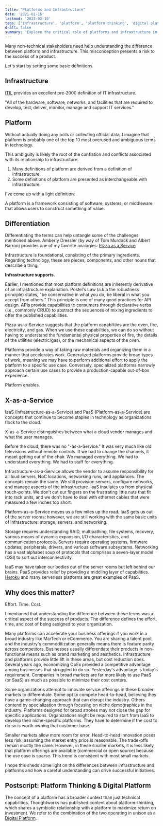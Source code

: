 ```yaml
---
title: "Platforms and Infrastructure"
date: '2021-01-16'
lastmod: '2023-02-10'
tags: ['infrastructure', 'platform', 'platform thinking', 'digital platform', 'PaaS', 'IaaS']
draft: false
summary: 'Explore the critical role of platforms and infrastructure in driving innovation, efficiency, and scalability in modern technology ecosystems.'
---
```


Many non-technical stakeholders need help understanding the difference between platform and infrastructure.
This misconception presents a risk to the success of a product.

Let's start by setting some basic definitions.

## Infrastructure

[ITIL](https://www.axelos.com/certifications/itil-service-management/) provides an excellent pre-2000 definition of IT infrastructure.

"All of the hardware, software, networks, and facilities that are required to develop, 
test, deliver, monitor, manage and support IT services."



## Platform

Without actually doing any polls or collecting official data,
I imagine that platform is probably one of the top 10 most overused and ambiguous terms in technology.

This ambiguity is likely the root of the conflation and conflicts associated with its relationship to infrastructure:

1. Many definitions of platform are derived from a definition of infrastructure.
2. Some definitions of platform are presented as interchangeable with infrastructure.

I've come up with a light definition:

A platform is a framework consisting of software, systems,
or middleware that allows users to construct something of value.

## Differentiation

Differentiating the terms can help untangle some of the challenges mentioned above. 
Amberly Dressler (by way of Tom Murdock and Albert Barron) provides one of my favorite analogies: 
[Pizza as a Service](https://www.optimizely.com/sv/insights/blog/pizza-as-a-service/)

Infrastructure is foundational, consisting of the primary ingredients. 
Regarding technology, these are pieces, components, and other nouns that describe a thing.

**Infrastructure supports.**

Earlier, I mentioned that most platform definitions are inherently derivative of an infrastructure explanation.
Postel's Law (a.k.a the robustness principle) states,
"be conservative in what you do, be liberal in what you accept from others."
This principle is one of many good practices for API design.
APIs provide capabilities to consumers through declarative verbs (i.e., commonly CRUD)
to abstract the sequences of mixing ingredients to offer the published capabilities.

Pizza-as-a-Service suggests that the platform capabilities are the oven, fire, electricity, and gas.
When we use these capabilities, we can do so without having to understand the fundamental physical properties of fire,
the details of the utilities (electric/gas), or the mechanical aspects of the oven.

Platforms provide a way of taking raw materials and organizing them in a manner that accelerates work.
Generalized platforms provide broad types of work,
meaning we may have to perform additional effort to apply the platform to a specific use case.
Conversely,
specialized platforms narrowly approach certain use cases to provide a production-capable out-of-box experience.

Platform enables.

## X-as-a-Service

IaaS (Infrastructure-as-a-Service) and PaaS (Platform-as-a-Service)
are concepts that continue to become staples in technology as organizations flock to the cloud.

X-as-a-Service distinguishes between what a cloud vendor manages and what the user manages.

Before the cloud, there was no "-as-a-Service."
It was very much like old televisions without remote controls.
If we had to change the channels, it meant getting out of the chair.
We managed everything.
We had to understand everything.
We had to staff for everything.

Infrastructure-as-a-Service allows the vendor to assume responsibility for all loud servers,
NoC locations, networking runs, and appliances.
The concepts remain the same.
We still provision servers, configure networks, and manage aspects of the infrastructure.
IaaS insulates us from physical touch-points.
We don't cut our fingers on the frustrating little nuts that fit into rack units,
and we don't have to deal with ethernet cables that were measured a few inches too short.

Platform-as-a-Service moves us a few miles up the road.
IaaS gets us out of the server rooms;
however, we are still working with the same basic units of infrastructure: storage, servers, and networking.

Storage requires understanding RAID, 
multipathing, file systems, recovery, various means of dynamic expansion,
I/O characteristics, and communication protocols.
Servers require operating systems, firmware updates, peripherals, drivers, and various software subsystems.
Networking has a vast alphabet soup of protocols that comprises a seven-layer model (OSI) to sort out interconnectivity.

IaaS may have taken our bodies out of the server rooms but left behind our brains.
PaaS provides relief by providing a middling layer of capabilities.
[Heroku](https://www.heroku) and many serverless platforms are great examples of PaaS.

## Why does this matter?

Effort. Time. Cost.

I mentioned that understanding the difference between these terms was a critical aspect of the success of products.
The difference defines the effort, time, and cost of being assigned to your organization.

Many platforms can accelerate your business offerings if you work in a broad industry like MarTech or eCommerce.
You are sharing a talent pool,
and the industry's commoditization generally means there is feature parity across competitors.
Businesses usually differentiate their products in non-functional means such as brand marketing and aesthetics.
Infrastructure and platforms provide little lift in these areas, but cost reduction does.
Several years ago, economizing OpEx provided a competitive advantage among businesses that struggled to do so.
Yesterday's advantage is today's requirement.
Companies in broad markets are far more likely to use PaaS (or SaaS) as much as possible to minimize their cost centers.

Some organizations attempt to innovate service offerings in these broader markets to differentiate.
Some opt to compete head-to-head, believing they have a game-changing approach that can disrupt the industry.
Others contend by specialization through focusing on niche demographics in the industry.
Platforms designed for broad strokes may not close the gap for specific applications.
Organizations might be required to start from IaaS to develop their niche-specific platforms.
They have to determine if the cost to do so is worth owning that customer base.

Smaller markets allow more room for error.
Head-to-head innovation poses less risk, assuming the market entry price is reasonable.
The trade-offs remain mostly the same.
However, in these smaller markets,
it is less likely that platform offerings are available (commercial or open source) because the use case is sparse.
This trend is consistent with most small markets.

I hope
this sheds some light on the differences between infrastructure and platforms and how a careful understanding can drive successful initiatives.

## Postscript: Platform Thinking & Digital Platform

The concept of a platform has a broader context than just technical capabilities.
Thoughtworks has published content about platform-thinking, which shares a symbiotic relationship with a platform to
maximize return on investment.
We refer to the combination of the two
operating in unison as a [Digital Platform](https://www.thoughtworks.com/en-us/what-we-do/enterprise-modernization-platforms-cloud/empc-hub).